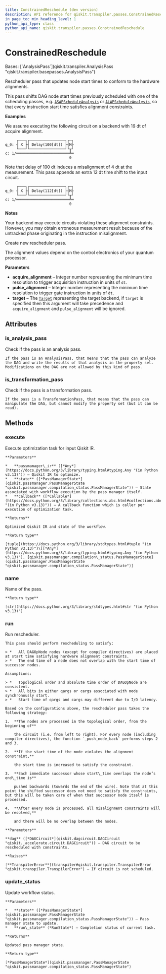 ```yaml
---
title: ConstrainedReschedule (dev version)
description: API reference for qiskit.transpiler.passes.ConstrainedReschedule in the dev version of qiskit
in_page_toc_min_heading_level: 1
python_api_type: class
python_api_name: qiskit.transpiler.passes.ConstrainedReschedule
---
```


# ConstrainedReschedule

<Class id="qiskit.transpiler.passes.ConstrainedReschedule" isDedicatedPage={true} github="https://github.com/Qiskit/qiskit/tree/stable/1.3/qiskit/transpiler/passes/scheduling/alignments/reschedule.py#L27-L250" signature="qiskit.transpiler.passes.ConstrainedReschedule(*args, **kwargs)" modifiers="class">
  Bases: [`AnalysisPass`](qiskit.transpiler.AnalysisPass "qiskit.transpiler.basepasses.AnalysisPass")

  Rescheduler pass that updates node start times to conform to the hardware alignments.

  This pass shifts DAG node start times previously scheduled with one of the scheduling passes, e.g. [`ASAPScheduleAnalysis`](qiskit.transpiler.passes.ASAPScheduleAnalysis "qiskit.transpiler.passes.ASAPScheduleAnalysis") or [`ALAPScheduleAnalysis`](qiskit.transpiler.passes.ALAPScheduleAnalysis "qiskit.transpiler.passes.ALAPScheduleAnalysis"), so that every instruction start time satisfies alignment constraints.

  **Examples**

  We assume executing the following circuit on a backend with 16 dt of acquire alignment.

  ```text
       ┌───┐┌────────────────┐┌─┐
  q_0: ┤ X ├┤ Delay(100[dt]) ├┤M├
       └───┘└────────────────┘└╥┘
  c: 1/════════════════════════╩═
                               0
  ```

  Note that delay of 100 dt induces a misalignment of 4 dt at the measurement. This pass appends an extra 12 dt time shift to the input circuit.

  ```text
       ┌───┐┌────────────────┐┌─┐
  q_0: ┤ X ├┤ Delay(112[dt]) ├┤M├
       └───┘└────────────────┘└╥┘
  c: 1/════════════════════════╩═
                               0
  ```

  **Notes**

  Your backend may execute circuits violating these alignment constraints. However, you may obtain erroneous measurement result because of the untracked phase originating in the instruction misalignment.

  Create new rescheduler pass.

  The alignment values depend on the control electronics of your quantum processor.

  **Parameters**

  *   **acquire\_alignment** – Integer number representing the minimum time resolution to trigger acquisition instruction in units of `dt`.
  *   **pulse\_alignment** – Integer number representing the minimum time resolution to trigger gate instruction in units of `dt`.
  *   **target** – The [`Target`](qiskit.transpiler.Target "qiskit.transpiler.Target") representing the target backend, if `target` is specified then this argument will take precedence and `acquire_alignment` and `pulse_alignment` will be ignored.

  ## Attributes

  ### is\_analysis\_pass

  <Attribute id="qiskit.transpiler.passes.ConstrainedReschedule.is_analysis_pass">
    Check if the pass is an analysis pass.

    If the pass is an AnalysisPass, that means that the pass can analyze the DAG and write the results of that analysis in the property set. Modifications on the DAG are not allowed by this kind of pass.
  </Attribute>

  ### is\_transformation\_pass

  <Attribute id="qiskit.transpiler.passes.ConstrainedReschedule.is_transformation_pass">
    Check if the pass is a transformation pass.

    If the pass is a TransformationPass, that means that the pass can manipulate the DAG, but cannot modify the property set (but it can be read).
  </Attribute>

  ## Methods

  ### execute

  <Function id="qiskit.transpiler.passes.ConstrainedReschedule.execute" github="https://github.com/Qiskit/qiskit/tree/stable/1.3/qiskit/passmanager/base_tasks.py#L72-L118" signature="execute(passmanager_ir, state, callback=None)">
    Execute optimization task for input Qiskit IR.

    **Parameters**

    *   **passmanager\_ir** ([*Any*](https://docs.python.org/3/library/typing.html#typing.Any "(in Python v3.13)")) – Qiskit IR to optimize.
    *   **state** ([*PassManagerState*](qiskit.passmanager.PassManagerState "qiskit.passmanager.compilation_status.PassManagerState")) – State associated with workflow execution by the pass manager itself.
    *   **callback** ([*Callable*](https://docs.python.org/3/library/collections.abc.html#collections.abc.Callable "(in Python v3.13)")) – A callback function which is caller per execution of optimization task.

    **Returns**

    Optimized Qiskit IR and state of the workflow.

    **Return type**

    [tuple](https://docs.python.org/3/library/stdtypes.html#tuple "(in Python v3.13)")\[[*Any*](https://docs.python.org/3/library/typing.html#typing.Any "(in Python v3.13)"), [qiskit.passmanager.compilation\_status.PassManagerState](qiskit.passmanager.PassManagerState "qiskit.passmanager.compilation_status.PassManagerState")]
  </Function>

  ### name

  <Function id="qiskit.transpiler.passes.ConstrainedReschedule.name" github="https://github.com/Qiskit/qiskit/tree/stable/1.3/qiskit/passmanager/base_tasks.py#L68-L70" signature="name()">
    Name of the pass.

    **Return type**

    [str](https://docs.python.org/3/library/stdtypes.html#str "(in Python v3.13)")
  </Function>

  ### run

  <Function id="qiskit.transpiler.passes.ConstrainedReschedule.run" github="https://github.com/Qiskit/qiskit/tree/stable/1.3/qiskit/transpiler/passes/scheduling/alignments/reschedule.py#L192-L250" signature="run(dag)">
    Run rescheduler.

    This pass should perform rescheduling to satisfy:

    > *   All DAGOpNode nodes (except for compiler directives) are placed at start time satisfying hardware alignment constraints.
    > *   The end time of a node does not overlap with the start time of successor nodes.

    Assumptions:

    > *   Topological order and absolute time order of DAGOpNode are consistent.
    > *   All bits in either qargs or cargs associated with node synchronously start.
    > *   Start time of qargs and cargs may different due to I/O latency.

    Based on the configurations above, the rescheduler pass takes the following strategy:

    1.  **The nodes are processed in the topological order, from the beginning of**

        the circuit (i.e. from left to right). For every node (including compiler directives), the function `_push_node_back` performs steps 2 and 3.

    2.  **If the start time of the node violates the alignment constraint,**

        the start time is increased to satisfy the constraint.

    3.  **Each immediate successor whose start\_time overlaps the node’s end\_time is**

        pushed backwards (towards the end of the wire). Note that at this point the shifted successor does not need to satisfy the constraints, but this will be taken care of when that successor node itself is processed.

    4.  **After every node is processed, all misalignment constraints will be resolved,**

        and there will be no overlap between the nodes.

    **Parameters**

    **dag** ([*DAGCircuit*](qiskit.dagcircuit.DAGCircuit "qiskit._accelerate.circuit.DAGCircuit")) – DAG circuit to be rescheduled with constraints.

    **Raises**

    [**TranspilerError**](transpiler#qiskit.transpiler.TranspilerError "qiskit.transpiler.TranspilerError") – If circuit is not scheduled.
  </Function>

  ### update\_status

  <Function id="qiskit.transpiler.passes.ConstrainedReschedule.update_status" github="https://github.com/Qiskit/qiskit/tree/stable/1.3/qiskit/passmanager/base_tasks.py#L120-L138" signature="update_status(state, run_state)">
    Update workflow status.

    **Parameters**

    *   **state** ([*PassManagerState*](qiskit.passmanager.PassManagerState "qiskit.passmanager.compilation_status.PassManagerState")) – Pass manager state to update.
    *   **run\_state** (*RunState*) – Completion status of current task.

    **Returns**

    Updated pass manager state.

    **Return type**

    [*PassManagerState*](qiskit.passmanager.PassManagerState "qiskit.passmanager.compilation_status.PassManagerState")
  </Function>
</Class>


